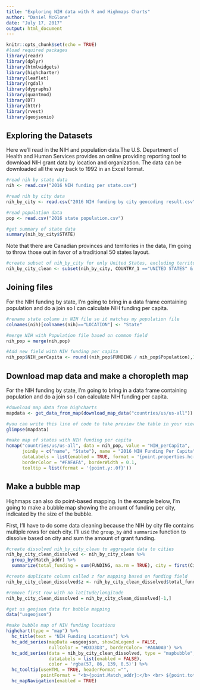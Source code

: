 ---
title: "Exploring NIH data with R and Highmaps Charts"
author: "Daniel McGlone"
date: "July 17, 2017"
output: html_document
---

```{r setup, include=FALSE}
knitr::opts_chunk$set(echo = TRUE)
#load required packages
library(readr)
library(dplyr)
library(htmlwidgets)
library(highcharter)
library(leaflet)
library(rgdal)
library(dygraphs)
library(quantmod)
library(DT)
library(httr)
library(rvest)
library(geojsonio)
```

## Exploring the Datasets

Here we'll read in the NIH and population data.The U.S. Department of Health and Human Services provides an online providing reporting tool to download NIH grant data by location and organization. The data can be downloaded all the way back to 1992 in an Excel format. 

```{r NIH data import}
#read nih by state data
nih <- read.csv("2016 NIH funding per state.csv")

#read nih by city data
nih_by_city <- read.csv("2016 NIH funding by city geocoding result.csv")

#read population data
pop <- read.csv("2016 state population.csv")

#get summary of state data
summary(nih_by_city$STATE)

```

Note that there are Canadian provinces and territories in the data, I'm going to throw those out in favor of a traditional 50 states layout.

```{r create subset}
#create subset of nih_by_city for only United States, excluding territories
nih_by_city_clean <- subset(nih_by_city, COUNTRY_1 =="UNITED STATES" & STATE != "AS" & STATE !=  "GU" & STATE != "VI" & STATE != "PR")
```

## Joining files

For the NIH funding by state, I'm going to bring in a data frame containing population and do a join so I can calculate NIH funding per capita.

```{r joining}
#rename state column in NIH file so it matches my population file
colnames(nih)[colnames(nih)=="LOCATION"] <- "State"

#merge NIH with Population file based on common field
nih_pop = merge(nih,pop)

#Add new field with NIH funding per capita
nih_pop$NIH_perCapita <- round((nih_pop$FUNDING / nih_pop$Population),1)
```

## Download map data and make a choropleth map

For the NIH funding by state, I'm going to bring in a data frame containing population and do a join so I can calculate NIH funding per capita.

```{r choropleth mapping}
#download map data from highcharts
mapdata <- get_data_from_map(download_map_data("countries/us/us-all"))

#you can write this line of code to take preview the table in your viewer pane
glimpse(mapdata)

#make map of states with NIH funding per capita
hcmap("countries/us/us-all", data = nih_pop, value = "NIH_perCapita",
      joinBy = c("name", "State"), name = "2016 NIH Funding Per Capita",
      dataLabels = list(enabled = TRUE, format = '{point.properties.hc-a2}'),
      borderColor = "#FAFAFA", borderWidth = 0.1,
      tooltip = list(format = '{point.y:.0f}'))
```

## Make a bubble map

Highmaps can also do point-based mapping. In the example below, I'm going to make a bubble map showing the amount of funding per city, indicated by the size of the bubble.

First, I'll have to do some data cleaning because the NIH by city file contains multiple rows for each city. I'll use the `group_by` and `summarize` function to dissolve based on city and sum the amount of grant funding.

```{r bubble mapping}

#create dissolved nih_by_city_clean to aggregate data to cities
nih_by_city_clean_dissolved <- nih_by_city_clean %>%
  group_by(Match_addr) %>%
  summarize(total_funding = sum(FUNDING, na.rm = TRUE), city = first(City), state = first(STATE), lat = first(lat), lon = first(lon))

#create duplicate column called z for mapping based on funding field
nih_by_city_clean_dissolved$z <- nih_by_city_clean_dissolved$total_funding

#remove first row with no latitude/longitude
nih_by_city_clean_dissolved = nih_by_city_clean_dissolved[-1,]

#get us geojson data for bubble mapping
data("usgeojson")

#make bubble map of NIH funding locations
highchart(type = "map") %>% 
  hc_title(text = "NIH Funding Locations") %>%
  hc_add_series(mapData =usgeojson, showInLegend = FALSE,
                nullColor = "#D3D3D3", borderColor= '#A0A0A0') %>% 
  hc_add_series(data = nih_by_city_clean_dissolved, type = "mapbubble", name = "2016 Funding Location",  minSize = 1, maxSize = 30, 
                dataLabels = list(enabled = FALSE),
                color = 'rgba(57, 86, 139, 0.5)') %>% 
  hc_tooltip(useHTML = TRUE, headerFormat ="", 
             pointFormat = "<b>{point.Match_addr}:</b> <br> ${point.total_funding:,.0f}") %>%
  hc_mapNavigation(enabled = TRUE)
```

